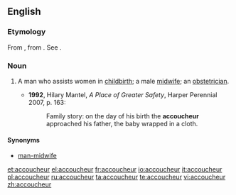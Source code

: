 ==English==

===Etymology===
From {{etyl|fr}} {{term|accoucheur|lang=fr}}, from {{term|accoucher}}. See {{term|accouchement}}.

===Noun===
{{en-noun}}

# {{medicine}} A man who assists women in [[childbirth]]; a male [[midwife]]; an [[obstetrician]].
#*'''1992''', Hilary Mantel, ''A Place of Greater Safety'', Harper Perennial 2007, p. 163:
#*:Family story: on the day of his birth the '''accoucheur''' approached his father, the baby wrapped in a cloth.

====Synonyms====
*[[man-midwife]]

[[et:accoucheur]]
[[el:accoucheur]]
[[fr:accoucheur]]
[[io:accoucheur]]
[[it:accoucheur]]
[[pl:accoucheur]]
[[ru:accoucheur]]
[[ta:accoucheur]]
[[te:accoucheur]]
[[vi:accoucheur]]
[[zh:accoucheur]]